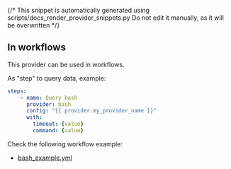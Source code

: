 {/* This snippet is automatically generated using scripts/docs_render_provider_snippets.py 
Do not edit it manually, as it will be overwritten */}


## In workflows

This provider can be used in workflows.


As "step" to query data, example:
```yaml
steps:
    - name: Query bash
      provider: bash
      config: "{{ provider.my_provider_name }}"
      with:
        timeout: {value}  
        command: {value}  
```





Check the following workflow example:
- [bash_example.yml](https://github.com/keephq/keep/blob/main/examples/workflows/bash_example.yml)
